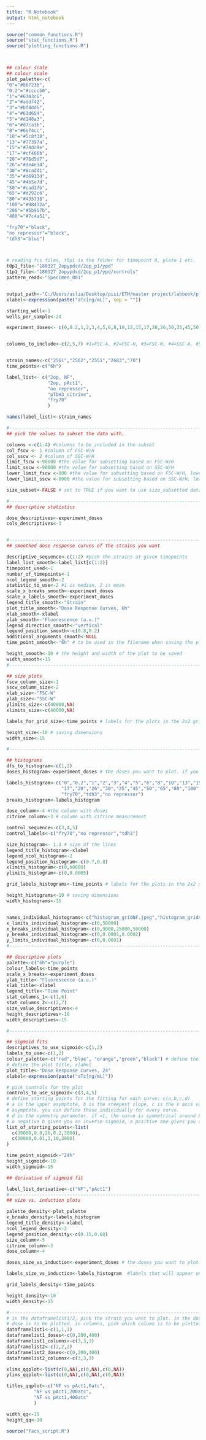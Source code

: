 ---
title: "R Notebook"
output: html_notebook
---


```{r set parameters}

source("common_functions.R")
source("stat_functions.R")
source("plotting_functions.R")



## colour scale
## colour scale
plot_palette<-c(
"0"="#867236",
"0.2"="#ccccb0",
"1"="#6343c6",
"2"="#addf42",
"3"="#bf4dd6",
"4"="#63d654",
"5"="#d148a3",
"6"="#d7ca3b",
"8"="#6e74cc",
"10"="#5c8f38",
"13"="#77397a",
"15"="#74dc9e",
"17"="#cf466b",
"20"="#76d5d7",
"26"="#de4e34",
"30"="#8cadd1",
"35"="#d6913d",
"45"="#4b5e7d",
"50"="#cad17b",
"65"="#d292c6",
"80"="#435738",
"100"="#98432a",
"200"="#5b957b",
"400"="#7c4a51",

"fry70"="black",
"no repressor"="black",
"tdh3"="blue")



# reading fcs files, t0p1 is the folder for timepoint 0, plate 1 etc.
t0p1_file<-"180327_2opypdsd/2op_p1/ypd"
t1p1_file<-"180327_2opypdsd/2op_p1/ypd/controls"
pattern_read<-"Specimen_001"


output_path<-"C:/Users/aslia/Desktop/pisi/ETH/master project/labbook/plots/march18/180327_2opypdsd/ypd" # for saving plots
xlabel<-expression(paste("aTc[ng/mL]", sep = "")) 

starting_well<-1
wells_per_sample<-24

experiment_doses<- c(0,0.2,1,2,3,4,5,6,8,10,13,15,17,20,26,30,35,45,50,65,80,100,200,400)


columns_to_include<-c(2,5,7) #1=FSC-A, #2=FSC-H, #3=FSC-W, #4=SSC-A, #5=SSC-H, #6=SSC-W, #7= 488 [C]-H


strain_names<-c("2561","2562","2551","2683","70") 
time_points<-c("6h")

label_list<- c("2op, NF",
               "2op, pAct1", 
               "no repressor",
               "pTDH3_citrine",
               "fry70"
               )

names(label_list)<-strain_names

#---------------------------------------------------------------------------------------------------------------
## pick the values to subset the data with. 

columns <-c(1:4) #columns to be included in the subset
col_fscw <- 1 #column of FSC-W/H
col_sscw <- 2 #column of SSC-W/H
limit_fscw <-90000 #the value for subsetting based on FSC-W/H
limit_sscw <-90000 #the value for subsetting based on SSC-W/H
lower_limit_fscw <-000 #the value for subsetting based on FSC-W/H, lower limit
lower_limit_sscw <-0000 #the value for subsetting based on SSC-W/H, lower limit

size_subset<-FALSE # set to TRUE if you want to use size_subsetted data, otherwise false.

#---------------------------------------------------------------------------------------------------------------
## descriptive statistics

dose_descriptives<-experiment_doses
cols_descriptives<-3


#---------------------------------------------------------------------------------------------------------------
## smoothed dose response curves of the strains you want

descriptive_sequence<-c(1:2) #pick the strains at given timepoints
label_list_smooth<-label_list[c(1:2)]
timepoint_used<-1
number_of_timepoints<-1
ncol_legend_smooth<-2
statistic_to_use<-2 #1 is median, 2 is mean
scale_x_breaks_smooth<-experiment_doses
scale_x_labels_smooth<-experiment_doses
legend_title_smooth<-"Strain"
plot_title_smooth<-"Dose Response Curves, 6h"
xlab_smooth<-xlabel
ylab_smooth<-"Fluorescence (a.u.)"
legend_direction_smooth<-"vertical"
legend_position_smooth<-c(0.8,0.2)
additional_arguments_smooth<-NULL
time_point_smooth<-"6h" # to be used in the filename when saving the plot.

height_smooth<-10 # the height and width of the plot to be saved
width_smooth<-15
#---------------------------------------------------------------------------------------------------------------

## size plots
fscw_column_size<-1
sscw_column_size<-2
xlab_size<-"FSC-W"
ylab_size<-"SSC-W"
ylimits_size<-c(40000,NA)
xlimits_size<-c(40000,NA)

labels_for_grid_size<-time_points # labels for the plots in the 2x2 grid

height_size<-10 # saving dimensions
width_size<-15

#---------------------------------------------------------------------------------------------------------------

## histograms
dfs_to_histogram<-c(1,2)
doses_histogram<-experiment_doses # the doses you want to plot. if you change this, you should change the manual colour scale inside the function as well. 

labels_histogram<-c("0","0.2","1","2","3","4","5","6","8","10","13","15",
                    "17","20","26","30","35","45","50","65","80","100","200","400",
                    "fry70","tdh3","no repressor") 
breaks_histogram<-labels_histogram

dose_column<-4 #the column with doses 
citrine_column<-3 # column with citrine measurement

control_sequence<-c(3,4,5)
control_labels<-c("fry70","no repressor","tdh3")

size_histogram<- 1.3 # size of the lines
legend_title_histogram<-xlabel
legend_ncol_histogram<-2
legend_position_histogram<-c(0.7,0.8)
xlimits_histogram<-c(0,60000)
ylimits_histogram<-c(0,0.0005)

grid_labels_histograms<-time_points # labels for the plots in the 2x2 grid

height_histograms<-10 # saving dimensions
width_histograms<-15


names_individual_histograms<-c("histogram_gridNF.jpeg","histogram_gridAct1.jpeg") # names for saving the plots
x_limits_individual_histogram<-c(0,50000)
x_breaks_individual_histogram<-c(0,9000,25000,50000)
y_breaks_individual_histogram<-c(0,0.0001,0.0002)
y_limits_individual_histogram<-c(0,0.0001)
#---------------------------------------------------------------------------------------------------------------

## descriptive plots
palette<-c("6h"="purple")
colour_labels<-time_points
scale_x_breaks<-experiment_doses
ylab_title<-"Fluorescence (a.u.)"
xlab_title<-xlabel
legend_title<-"Time Point"
stat_columns_1<-c(1,6)
stat_columns_2<-c(2,7)
size_value_descriptives<-4
height_descriptives<-10
width_descriptives<-15

#----------------------------------------------------------------------------------------------------------

## sigmoid fits
descriptives_to_use_sigmoid<-c(1,2)
labels_to_use<-c(1,2)
colour_palette<-c("red","blue", "orange","green","black") # define the colour palette for plotting
# define the plot title, xlabel
plot_title<-"Dose Response Curves, 24"
xlabel<-expression(paste("aTc[ng/mL]"))

# pick controls for the plot
controls_to_use_sigmoid<-c(3,4,5)
# define starting points for the fitting for each curve: c(a,b,c,d)
# a is the upper asymptote, b is the steepest slope, c is the x axis value at b, e is the lower 
# asymptote. you can define these individually for every curve. 
# d is the symmetry parameter. if =1, the curve is symmetrical around EC50. 
# a negative b gives you an inverse sigmoid, a positive one gives you a sigmoid. or does it? 
list_of_starting_points<-list(
  c(30000,0.8,26,0.2,3000),
  c(30000,0.01,1,10,3000)
)

time_point_sigmoid<-"24h"
height_sigmoid<-10
width_sigmoid<-15

## derivative of sigmoid fit

label_list_derivative<-c("NF","pAct1")
#----------------------------------------------------------------------------------------------------------
## size vs. induction plots

palette_density<-plot_palette
x_breaks_density<-labels_histogram
legend_title_density<-xlabel
ncol_legend_density<-2
legend_position_density<-c(0.15,0.68)
size_column<-5
citrine_column<-3
dose_column<-4

doses_size_vs_induction<-experiment_doses # the doses you want to plot. if you change this, you should change the manual colour scale inside the function as well. 

labels_size_vs_induction<-labels_histogram  #labels that will appear on the legend, and that determine the colour_scale_manual mappings. If you change anything here, change it in the colour scale inside the function as well. 

grid_labels_density<-time_points

height_density<-10
width_density<-15

#----------------------------------------------------------------------------------------------------------## QQPLOTS
# in the dataframelist1/2, pick the strain you want to plot. in the doses part, you can specify which 
# dose is to be plotted. in columns, pick which column is to be plotted. dataframelist1 and 2 will be paired in each qqplot (i.e. dataframelist1[1] is plotted against dataframelist2[[1]])
dataframelist1<-c(1,1,1)
dataframelist1_doses<-c(0,200,400)
dataframelist1_columns<-c(3,3,3)
dataframelist2<-c(2,2,2)
dataframelist2_doses<-c(0,200,400)
dataframelist2_columns<-c(3,3,3)

xlims_qqplot<-list(c(0,NA),c(0,NA),c(0,NA))
ylims_qqplot<-list(c(0,NA),c(0,NA),c(0,NA))

titles_qqplot<-c("NF vs pAct1,0atc",
          "NF vs pAct1,200atc",
          "NF vs pAct1,400atc"
          )

width_qq<-15
height_qq<-10

```


```{r}
source("facs_script.R")



```




